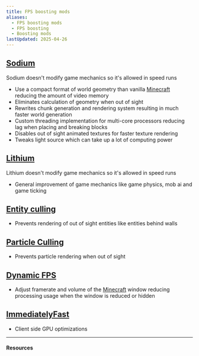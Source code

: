 ```yaml
---
title: FPS boosting mods
aliases:
  - FPS boosting mods
  - FPS boosting
  - Boosting mods
lastUpdated: 2025-04-26
---
```



## [Sodium](https://modrinth.com/mod/sodium)
Sodium doesn't modify game mechanics so it's allowed in speed runs
- Use a compact format of world geometry than vanilla [Minecraft](/minecraft) reducing the amount of video memory
- Eliminates calculation of geometry when out of sight
- Rewrites chunk generation and rendering system resulting in much faster world generation
- Custom threading implementation for multi-core processors reducing lag when placing and breaking blocks
- Disables out of sight animated textures for faster texture rendering
- Tweaks light source which can take up a lot of computing power

## [Lithium](https://modrinth.com/mod/lithium)
Lithium doesn't modify game mechanics so it's allowed in speed runs
- General improvement of game mechanics like game physics, mob ai and game ticking

## [Entity culling](https://modrinth.com/mod/entityculling)
- Prevents rendering of out of sight entities like entities behind walls

## [Particle Culling](https://modrinth.com/mod/particle-culling)
- Prevents particle rendering when out of sight

## [Dynamic FPS](https://modrinth.com/mod/dynamic-fps)
- Adjust framerate and volume of the [Minecraft](/minecraft) window reducing processing usage when the window is reduced or hidden

## [ImmediatelyFast](https://modrinth.com/mod/immediatelyfast)
- Client side GPU optimizations

---

#### Resources

<Yb src="https://www.youtube.com/embed/L2xo8EmzJuw?si=7c-f67rP6nysftlD" />